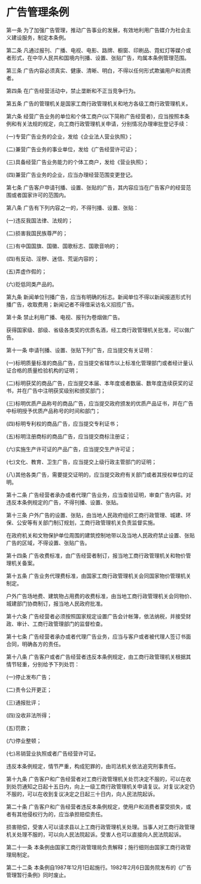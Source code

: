 # 广告管理条例

  

第一条 为了加强广告管理，推动广告事业的发展，有效地利用广告媒介为社会主义建设服务，制定本条例。

第二条 凡通过报刊、广播、电视、电影、路牌、橱窗、印刷品、霓虹灯等媒介或者形式，在中华人民共和国境内刊播、设置、张贴广告，均属本条例管理范围。

第三条 广告内容必须真实、健康、清晰、明白，不得以任何形式欺骗用户和消费者。

第四条 在广告经营活动中，禁止垄断和不正当竞争行为。

第五条 广告的管理机关是国家工商行政管理机关和地方各级工商行政管理机关。

第六条 经营广告业务的单位和个体工商户(以下简称广告经营者)，应当按照本条例和有关法规的规定，向工商行政管理机关申请，分别情况办理审批登记手续：

(一)专营广告业务的企业，发给《企业法人营业执照》；

(二)兼营广告业务的事业单位，发给《广告经营许可证》；

(三)具备经营广告业务能力的个体工商户，发给《营业执照》；

(四)兼营广告业务的企业，应当办理经营范围变更登记。

第七条 广告客户申请刊播、设置、张贴的广告，其内容应当在广告客户的经营范围或者国家许可的范围内。

第八条 广告有下列内容之一的，不得刊播、设置、张贴：

(一)违反我国法律、法规的；

(二)损害我国民族尊严的；

(三)有中国国旗、国徽、国歌标志、国歌音响的；

(四)有反动、淫秽、迷信、荒诞内容的；

(五)弄虚作假的；

(六)贬低同类产品的。

第九条 新闻单位刊播广告，应当有明确的标志。新闻单位不得以新闻报道形式刊播广告，收取费用；新闻记者不得借采访名义招揽广告。

第十条 禁止利用广播、电视、报刊为卷烟做广告。

获得国家级、部级、省级各类奖的优质名酒，经工商行政管理机关批准，可以做广告。

第十一条 申请刊播、设置、张贴下列广告，应当提交有关证明：

(一)标明质量标准的商品广告，应当提交省辖市以上标准化管理部门或者经计量认证合格的质量检验机构的证明；

(二)标明获奖的商品广告，应当提交本届、本年度或者数届、数年度连续获奖的证书，并在广告中注明获奖级别和颁奖部门；

(三)标明优质产品称号的商品广告，应当提交政府颁发的优质产品证书，并在广告中标明授予优质产品称号的时间和部门；

(四)标明专利权的商品广告，应当提交专利证书；

(五)标明注册商标的商品广告，应当提交商标注册证；

(六)实施生产许可证的产品广告，应当提交生产许可证；

(七)文化、教育、卫生广告，应当提交上级行政主管部门的证明；

(八)其他各类广告，需要提交证明的，应当提交政府有关部门或者其授权单位的证明。

第十二条 广告经营者承办或者代理广告业务，应当查验证明，审查广告内容。对违反本条例规定的广告，不得刊播、设置、张贴。

第十三条 户外广告的设置、张贴，由当地人民政府组织工商行政管理、城建、环保、公安等有关部门制订规划，工商行政管理机关负责监督实施。

在政府机关和文物保护单位周围的建筑控制地带以及当地人民政府禁止设置、张贴广告的区域，不得设置、张贴广告。

第十四条 广告收费标准，由广告经营者制订，报当地工商行政管理机关和物价管理机关备案。

第十五条 广告业务代理费标准，由国家工商行政管理机关会同国家物价管理机关制定。

户外广告场地费、建筑物占用费的收费标准，由当地工商行政管理机关会同物价、城建部门协商制订，报当地人民政府批准。

第十六条 广告经营者必须按照国家规定设置广告会计帐簿，依法纳税，并接受财政、审计、工商行政管理部门的监督检查。

第十七条 广告经营者承办或者代理广告业务，应当与客户或者被代理人签订书面合同，明确各方的责任。

第十八条 广告客户或者广告经营者违反本条例规定，由工商行政管理机关根据其情节轻重，分别给予下列处罚：

(一)停止发布广告；

(二)责令公开更正；

(三)通报批评；

(四)没收非法所得；

(五)罚款；

(六)停业整顿；

(七)吊销营业执照或者广告经营许可证。

违反本条例规定，情节严重，构成犯罪的，由司法机关依法追究刑事责任。

第十九条 广告客户和广告经营者对工商行政管理机关处罚决定不服的，可以在收到处罚通知之日起十五日内，向上一级工商行政管理机关申请复议。对复议决定仍不服的，可以在收到复议决定之日起三十日内，向人民法院起诉。

第二十条 广告客户和广告经营者违反本条例规定，使用户和消费者蒙受损失，或者有其他侵权行为的，应当承担赔偿责任。

损害赔偿，受害人可以请求县以上工商行政管理机关处理。当事人对工商行政管理机关处理不服的，可以向人民法院起诉。受害人也可以直接向人民法院起诉。

第二十一条 本条例由国家工商行政管理局负责解释；施行细则由国家工商行政管理局制定。

第二十二条 本条例自1987年12月1日起施行。1982年2月6日国务院发布的《广告管理暂行条例》同时废止。